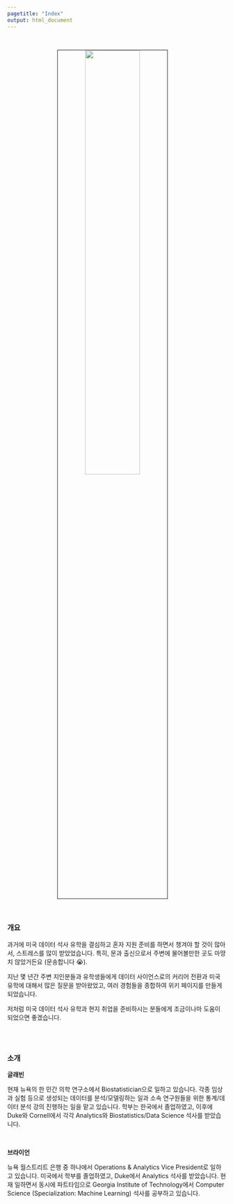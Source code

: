 ```yaml
---
pagetitle: "Index"
output: html_document
---
```


<link rel="stylesheet" href="styles.css" type="text/css">
<link rel="stylesheet" href="academicons/css/academicons.min.css"/>

<br>

<p align="center">
<img src="images/analytics-g4cec2b4cd_1280.jpg" style="width:50%; border:0.5px solid; margin-right: 20px" align="center">
</p>
<br>

### 개요

과거에 미국 데이터 석사 유학을 결심하고 혼자 지원 준비를 하면서 챙겨야 할 것이 많아서, 스트레스를 많이 받았었습니다. 특히, 문과 출신으로서 주변에 물어볼만한 곳도 마땅치 않았거든요 (문송합니다 😭). 

지난 몇 년간 주변 지인분들과 유학생들에게 데이터 사이언스로의 커리어 전환과 미국 유학에 대해서 많은 질문을 받아왔었고, 여러 경험들을 종합하여 위키 페이지를 만들게 되었습니다.

저처럼 미국 데이터 석사 유학과 현지 취업을 준비하시는 분들에게 조금이나마 도움이 되었으면 좋겠습니다.

<br><br>

### 소개

**글래빈**

현재 뉴욕의 한 민간 의학 연구소에서 Biostatistician으로 일하고 있습니다. 각종 임상과 실험 등으로 생성되는 데이터를 분석/모델링하는 일과 소속 연구원들을 위한 통계/데이터 분석 강의 진행하는 일을 맡고 있습니다. 학부는 한국에서 졸업하였고, 이후에 Duke와 Cornell에서 각각 Analytics와 Biostatistics/Data Science 석사를 받았습니다.


<br>

**브라이언**

뉴욕 월스트리트 은행 중 하나에서 Operations & Analytics Vice President로 일하고 있습니다. 미국에서 학부를 졸업하였고, Duke에서 Analytics 석사를 받았습니다. 현재 일하면서 동시에 파트타임으로 Georgia Institute of Technology에서 Computer Science (Specialization: Machine Learning) 석사를 공부하고 있습니다.


<br><br>
